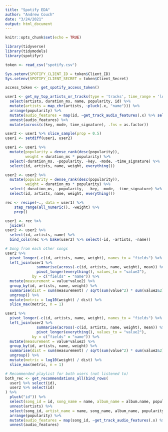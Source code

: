 ```yaml
---
title: "Spotify EDA"
author: "Andrew Couch"
date: "3/24/2021"
output: html_document
---
```


```r
knitr::opts_chunk$set(echo = TRUE)
```

```r
library(tidyverse)
library(tidymodels)
library(spotifyr)

token <- read_csv("spotify.csv")

Sys.setenv(SPOTIFY_CLIENT_ID = token$Client_ID)
Sys.setenv(SPOTIFY_CLIENT_SECRET = token$Client_Secret)

access_token <- get_spotify_access_token()
```


```r
user1 <- get_my_top_artists_or_tracks(type = 'tracks', time_range = 'long_term', limit = 50) %>% 
  select(artists, duration_ms, name, popularity, id) %>% 
  mutate(artists = map_chr(artists, ~pluck(.x, "name"))) %>% 
  arrange(popularity) %>% 
  mutate(audio_features = map(id, ~get_track_audio_features(.x) %>% select(-type, -id, -uri, -track_href, -analysis_url, -duration_ms))) %>% 
  unnest(audio_features) %>% 
  mutate(across(c(key, mode, time_signature), .fns = as.factor))

user2 <- user1 %>% slice_sample(prop = 0.5)
user1 <- setdiff(user1, user2)

user1 <- user1 %>% 
  mutate(popularity = dense_rank(desc(popularity)),
         weight = duration_ms * popularity) %>% 
  select(-duration_ms, -popularity, -key, -mode, -time_signature) %>% 
  select(id, artists, name, weight, everything()) 

user2 <- user2 %>% 
  mutate(popularity = dense_rank(desc(popularity)),
         weight = duration_ms * popularity) %>% 
  select(-duration_ms, -popularity,  -key, -mode, -time_signature) %>% 
  select(id, artists, name, weight, everything()) 
```

```r
rec <- recipe(~., data = user1) %>% 
    step_range(all_numeric(), -weight) %>% 
    prep() 
```

```r
user1 <- rec %>% 
  juice() 
user2 <- user2 %>% 
  select(id, artists, name) %>% 
  bind_cols(rec %>% bake(user2) %>% select(-id, -artists, -name))
```



```r
# Song from each other songs
user2 %>% 
  pivot_longer(-c(id, artists, name, weight), names_to = "fields") %>% 
  left_join(user1 %>% 
              summarise(across(-c(id, artists, name, weight), mean)) %>% 
              pivot_longer(everything(), values_to = "value2"),
            by = c("fields" = "name")) %>% 
  mutate(measurement = value*value2) %>% 
  group_by(id, artists, name, weight) %>% 
  summarise(dist = sum(measurement) / sqrt(sum(value^2) * sum(value2&2))) %>% 
  ungroup() %>% 
  mutate(metric = log10(weight) / dist) %>% 
  slice_max(metric, n = 1)

user1 %>% 
  pivot_longer(-c(id, artists, name, weight), names_to = "fields") %>% 
  left_join(user2 %>% 
              summarise(across(-c(id, artists, name, weight), mean)) %>% 
              pivot_longer(everything(), values_to = "value2"),
            by = c("fields" = "name")) %>% 
  mutate(measurement = value*value2) %>% 
  group_by(id, artists, name, weight) %>% 
  summarise(dist = sum(measurement) / sqrt(sum(value^2) * sum(value2&2))) %>% 
  ungroup() %>% 
  mutate(metric = log10(weight) / dist) %>% 
  slice_max(metric, n = 1)
```




```r
# Recommended playlist for both users (not listened to)
both_rec <- get_recommendations_all(bind_rows(
  user1 %>% select(id),
  user2 %>% select(id)
) %>% 
  pluck("id")) %>% 
  select(song_id = id, song_name = name, album_name = album.name, popularity, artists) %>% 
  unnest(artists) %>% 
  select(song_id, artist_name = name, song_name, album_name, popularity) %>% 
  arrange(popularity) %>% 
  mutate(audio_features = map(song_id, ~get_track_audio_features(.x) %>% select(-type, -id, -uri, -track_href, -analysis_url, -duration_ms))) %>% 
  unnest(audio_features)
```


